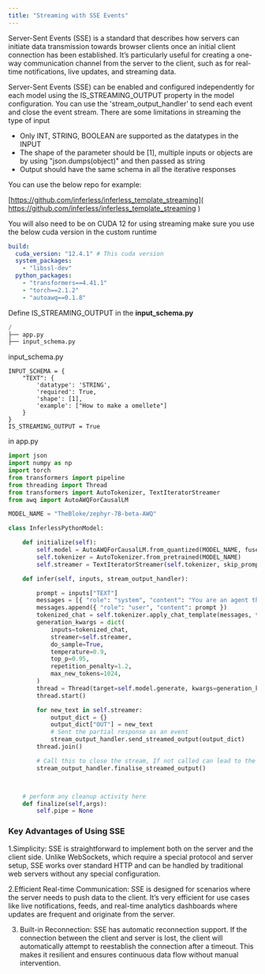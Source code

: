 ```yaml
---
title: "Streaming with SSE Events"
---
```


Server-Sent Events (SSE) is a standard that describes how servers can initiate data transmission towards browser clients once an initial client connection has been established. It’s particularly useful for creating a one-way communication channel from the server to the client, such as for real-time notifications, live updates, and streaming data.


Server-Sent Events (SSE) can be enabled and configured independently for each model using the IS_STREAMING_OUTPUT property in the model configuration. You can use the 'stream_output_handler' to send each event and close the event stream. There are some limitations in streaming the type of input

- Only INT, STRING, BOOLEAN are supported as the datatypes in the INPUT 
- The shape of the parameter should be [1], multiple inputs or objects are by using "json.dumps(object)" and then passed as string 
- Output should have the same schema in all the iterative responses 


You can use the below repo for example:

[https://github.com/inferless/inferless_template_streaming]( https://github.com/inferless/inferless_template_streaming )

You will also need to be on CUDA 12 for using streaming make sure you use the below cuda version in the custom runtime

```yaml
build:
  cuda_version: "12.4.1" # This cuda version 
  system_packages:
    - "libssl-dev"
  python_packages:
    - "transformers==4.41.1"
    - "torch==2.1.2"
    - "autoawq==0.1.8"
```


Define  IS_STREAMING_OUTPUT in the **input\_schema.py**

```python
/
├── app.py
├── input_schema.py 
```

input\_schema.py 

```input_schema
INPUT_SCHEMA = {
    "TEXT": {
        'datatype': 'STRING',
        'required': True,
        'shape': [1],
        'example': ["How to make a omellete"]
    }
}
IS_STREAMING_OUTPUT = True
```

in app.py 

```python
import json
import numpy as np
import torch
from transformers import pipeline
from threading import Thread
from transformers import AutoTokenizer, TextIteratorStreamer
from awq import AutoAWQForCausalLM

MODEL_NAME = "TheBloke/zephyr-7B-beta-AWQ"

class InferlessPythonModel:

    def initialize(self):
        self.model = AutoAWQForCausalLM.from_quantized(MODEL_NAME, fuse_layers=False, version="GEMV")
        self.tokenizer = AutoTokenizer.from_pretrained(MODEL_NAME)
        self.streamer = TextIteratorStreamer(self.tokenizer, skip_prompt=True, skip_special_tokens=True)

    def infer(self, inputs, stream_output_handler):

        prompt = inputs["TEXT"]
        messages = [{ "role": "system", "content": "You are an agent that know about about cooking." }] 
        messages.append({ "role": "user", "content": prompt })
        tokenized_chat = self.tokenizer.apply_chat_template(messages, tokenize=True, add_generation_prompt=True, return_tensors="pt").cuda()
        generation_kwargs = dict(
            inputs=tokenized_chat,
            streamer=self.streamer,
            do_sample=True,
            temperature=0.9,
            top_p=0.95,
            repetition_penalty=1.2,
            max_new_tokens=1024,
        )
        thread = Thread(target=self.model.generate, kwargs=generation_kwargs)
        thread.start()

        for new_text in self.streamer:
            output_dict = {}
            output_dict["OUT"] = new_text
            # Sent the partial response as an event 
            stream_output_handler.send_streamed_output(output_dict)
        thread.join()

        # Call this to close the stream, If not called can lead to the issue of request not being released
        stream_output_handler.finalise_streamed_output()



    # perform any cleanup activity here
    def finalize(self,args):
        self.pipe = None
```


### Key Advantages of Using SSE

1.Simplicity: SSE is straightforward to implement both on the server and the client side. Unlike WebSockets, which require a special protocol and server setup, SSE works over standard HTTP and can be handled by traditional web servers without any special configuration.

2.Efficient Real-time Communication: SSE is designed for scenarios where the server needs to push data to the client. It’s very efficient for use cases like live notifications, feeds, and real-time analytics dashboards where updates are frequent and originate from the server.

3. Built-in Reconnection: SSE has automatic reconnection support. If the connection between the client and server is lost, the client will automatically attempt to reestablish the connection after a timeout. This makes it resilient and ensures continuous data flow without manual intervention.

